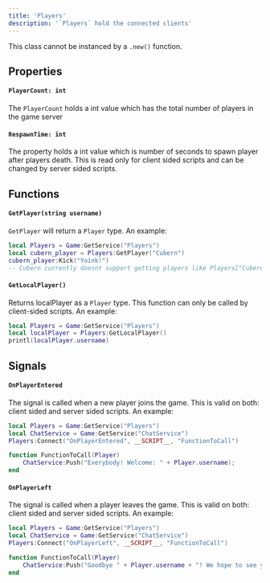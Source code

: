 ```yaml
---
title: 'Players'
description: '`Players` hold the connected clients'
---
```

<Warning>This class cannot be instanced by a `.new()` function.</Warning>
## Properties
#### `PlayerCount: int`
The `PlayerCount` holds a int value which has the total number of players in the game server

#### `RespawnTime: int`
The property holds a int value which is number of seconds to spawn player after players death. This is read only for client sided scripts and can be changed by server sided scripts.

## Functions
#### `GetPlayer(string username)`
`GetPlayer` will return a `Player` type. An example:
```lua
local Players = Game:GetService("Players")
local cubern_player = Players:GetPlayer("Cubern")
cubern_player:Kick("Yoink!")
-- Cubern currently doesnt support getting players like Players["Cubern"]
```
#### `GetLocalPlayer()`
Returns localPlayer as a `Player` type. This function can only be called by client-sided scripts. An example:
```lua
local Players = Game:GetService("Players")
local localPlayer = Players:GetLocalPlayer()
printl(localPlayer.username)
```

## Signals
#### `OnPlayerEntered`
The signal is called when a new player joins the game. This is valid on both: client sided and server sided scripts. An example:
```lua
local Players = Game:GetService("Players")
local ChatService = Game:GetService("ChatService")
Players:Connect("OnPlayerEntered", __SCRIPT__, "FunctionToCall")

function FunctionToCall(Player)
    ChatService:Push("Everybody! Welcome: " + Player.username);
end
```

#### `OnPlayerLeft`
The signal is called when a player leaves the game. This is valid on both: client sided and server sided scripts. An example:
```lua
local Players = Game:GetService("Players")
local ChatService = Game:GetService("ChatService")
Players:Connect("OnPlayerLeft", __SCRIPT__, "FunctionToCall")

function FunctionToCall(Player)
    ChatService:Push("Goodbye " + Player.username + "! We hope to see you again!");
end
```
